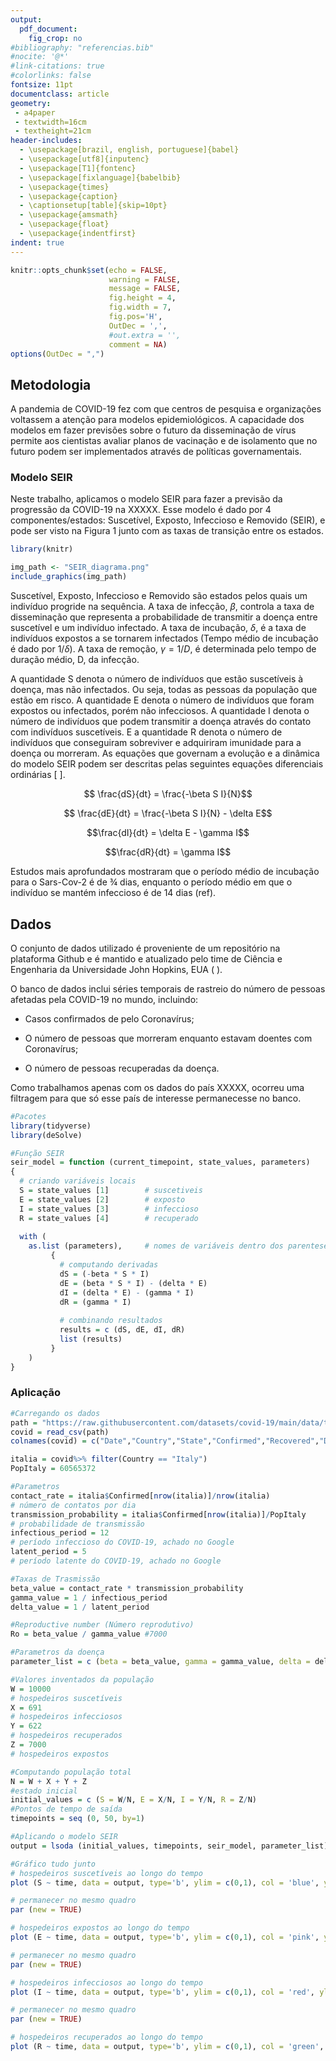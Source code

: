```yaml
---
output: 
  pdf_document:
    fig_crop: no
#bibliography: "referencias.bib"
#nocite: '@*'
#link-citations: true
#colorlinks: false
fontsize: 11pt
documentclass: article
geometry: 
 - a4paper
 - textwidth=16cm
 - textheight=21cm
header-includes:
  - \usepackage[brazil, english, portuguese]{babel}
  - \usepackage[utf8]{inputenc}
  - \usepackage[T1]{fontenc}
  - \usepackage[fixlanguage]{babelbib}
  - \usepackage{times}
  - \usepackage{caption} 
  - \captionsetup[table]{skip=10pt}
  - \usepackage{amsmath}
  - \usepackage{float}
  - \usepackage{indentfirst}
indent: true
---
```


```{=tex}
\begin{titlepage} 
\begin{center} 
{\large Universidade Estadual de Campinas}\\[0.2cm] 
{\large Instituto de Matemática, Estatística e Computação Científica}\\[0.2cm] 
{\large Departamento de Estatística}\\[4cm]
{\bf \huge Aplicação do modelo SEIR para previsão da têndencia da COVID-19 na XXXXXX}\\[0.9cm]
{\large Integrantes:}\\[0.2cm]
{\large covidRodigo Silva de Oliveira -  218405}\\[0.2cm]
{\large João Pedro Shimizu Rodrigues - 218793}\\[0.2cm]
{\large Guilherme Martins de Castro Gurgel - 217249}\\[0.2cm]
{\large Rodrigo Forti - 224191}\\[8.5cm]
{\large Campinas}\\[0.2cm]
{\large 2021}
\end{center}
\end{titlepage}
```


```r
knitr::opts_chunk$set(echo = FALSE, 
                      warning = FALSE,
                      message = FALSE,
                      fig.height = 4, 
                      fig.width = 7, 
                      fig.pos='H',
                      OutDec = ',',
                      #out.extra = '',
                      comment = NA)
options(OutDec = ",")
```


## Metodologia

A pandemia de COVID-19 fez com que centros de pesquisa e organizações voltassem a atenção para modelos epidemiológicos. A capacidade dos modelos em fazer previsões sobre o futuro da disseminação de vírus permite aos cientistas avaliar planos de vacinação e de isolamento que no futuro podem ser implementados através de políticas governamentais.

### Modelo SEIR

Neste trabalho, aplicamos o modelo SEIR para fazer a previsão da progressão da COVID-19 na XXXXX. Esse modelo é dado por 4 componentes/estados: Suscetível, Exposto, Infeccioso e Removido (SEIR), e pode ser visto na Figura 1 junto com as taxas de transição entre os estados.

```r
library(knitr)

img_path <- "SEIR_diagrama.png"
include_graphics(img_path)
```


Suscetível, Exposto, Infeccioso e Removido são estados pelos quais um indivíduo progride na sequência. A taxa de infecção, $\beta$, controla a taxa de disseminação que representa a probabilidade de transmitir a doença entre suscetível e um indivíduo infectado. A taxa de incubação, $\delta$, é a taxa de indivíduos expostos a se tornarem infectados (Tempo médio de incubação é dado por $1/\delta$). A taxa de remoção, $\gamma = 1/D$, é determinada pelo tempo de duração médio, D, da infecção. 

A quantidade S denota o número de indivíduos que estão suscetíveis à doença, mas não infectados. Ou seja, todas as pessoas da população que estão em risco. A quantidade E denota o número de indivíduos que foram expostos ou infectados, porém não infecciosos. A quantidade I denota o número de indivíduos que podem transmitir a doença através do contato com indivíduos suscetíveis. E a quantidade R denota o número de indivíduos que conseguiram sobreviver e adquiriram imunidade para a doença ou morreram. As equações que governam a evolução e a dinâmica do modelo SEIR podem ser descritas pelas seguintes equações diferenciais ordinárias [ ].

$$ \frac{dS}{dt} = \frac{-\beta S I}{N}$$

$$ \frac{dE}{dt} = \frac{-\beta S I}{N} - \delta E$$

$$\frac{dI}{dt} = \delta E - \gamma I$$

$$\frac{dR}{dt} = \gamma I$$

Estudos mais aprofundados mostraram que o período médio de incubação para o Sars-Cov-2 é de ¾ dias, enquanto o período médio em que o indivíduo se mantém infeccioso é de 14 dias (ref).

## Dados

O conjunto de dados utilizado é proveniente de um repositório na plataforma Github e é mantido e atualizado pelo time de Ciência e Engenharia da Universidade John Hopkins, EUA ( ). 

O banco de dados inclui séries temporais de rastreio do número de pessoas afetadas pela COVID-19 no mundo, incluindo:

- Casos confirmados de pelo Coronavírus;

- O número de pessoas que morreram enquanto estavam doentes com Coronavírus;

- O número de pessoas recuperadas da doença.

Como trabalhamos apenas com os dados do país XXXXX, ocorreu uma filtragem para que só esse país de interesse permanecesse no banco.

```r
#Pacotes
library(tidyverse)
library(deSolve)
```


```r
#Função SEIR
seir_model = function (current_timepoint, state_values, parameters)
{
  # criando variáveis locais
  S = state_values [1]        # suscetiveis
  E = state_values [2]        # exposto
  I = state_values [3]        # infeccioso
  R = state_values [4]        # recuperado
  
  with ( 
    as.list (parameters),     # nomes de variáveis dentro dos parenteses podem ser usadas 
         {
           # computando derivadas
           dS = (-beta * S * I)
           dE = (beta * S * I) - (delta * E)
           dI = (delta * E) - (gamma * I)
           dR = (gamma * I)
           
           # combinando resultados
           results = c (dS, dE, dI, dR)
           list (results)
         }
    )
}
```


### Aplicação

```r
#Carregando os dados
path = "https://raw.githubusercontent.com/datasets/covid-19/main/data/time-series-19-covid-combined.csv"
covid = read_csv(path)
colnames(covid) = c("Date","Country","State","Confirmed","Recovered","Deaths")

italia = covid%>% filter(Country == "Italy")
PopItaly = 60565372
```


```r
#Parametros
contact_rate = italia$Confirmed[nrow(italia)]/nrow(italia)	             
# número de contatos por dia
transmission_probability = italia$Confirmed[nrow(italia)]/PopItaly       
# probabilidade de transmissão
infectious_period = 12                                                     
# período infeccioso do COVID-19, achado no Google
latent_period = 5                                                          
# período latente do COVID-19, achado no Google
```


```r
#Taxas de Trasmissão
beta_value = contact_rate * transmission_probability
gamma_value = 1 / infectious_period
delta_value = 1 / latent_period

#Reproductive number (Número reprodutivo)
Ro = beta_value / gamma_value #7000

#Parametros da doença
parameter_list = c (beta = beta_value, gamma = gamma_value, delta = delta_value)
```


```r
#Valores inventados da população
W = 10000                                              
# hospedeiros suscetíveis
X = 691                                                
# hospedeiros infecciosos
Y = 622                                                
# hospedeiros recuperados
Z = 7000           
# hospedeiros expostos

#Computando população total
N = W + X + Y + Z
#estado inicial
initial_values = c (S = W/N, E = X/N, I = Y/N, R = Z/N)
#Pontos de tempo de saída
timepoints = seq (0, 50, by=1)
```


```r
#Aplicando o modelo SEIR
output = lsoda (initial_values, timepoints, seir_model, parameter_list)
```


```r
#Gráfico tudo junto
# hospedeiros suscetíveis ao longo do tempo
plot (S ~ time, data = output, type='b', ylim = c(0,1), col = 'blue', ylab = 'S, E, I, R', main = 'SEIR epidemic') 

# permanecer no mesmo quadro
par (new = TRUE)    

# hospedeiros expostos ao longo do tempo
plot (E ~ time, data = output, type='b', ylim = c(0,1), col = 'pink', ylab = '', axes = FALSE)

# permanecer no mesmo quadro
par (new = TRUE) 

# hospedeiros infecciosos ao longo do tempo
plot (I ~ time, data = output, type='b', ylim = c(0,1), col = 'red', ylab = '', axes = FALSE) 

# permanecer no mesmo quadro
par (new = TRUE)  

# hospedeiros recuperados ao longo do tempo
plot (R ~ time, data = output, type='b', ylim = c(0,1), col = 'green', ylab = '', axes = FALSE)
```